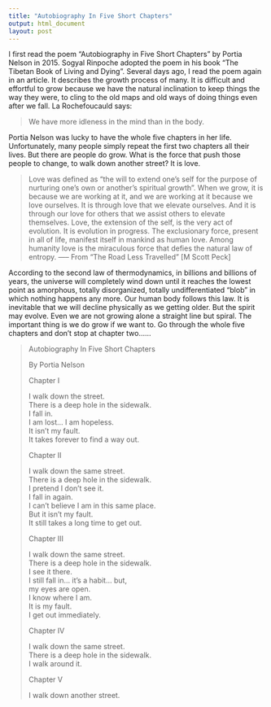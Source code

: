 ```yaml
---
title: "Autobiography In Five Short Chapters"
output: html_document
layout: post
---
```


I first read the poem  “Autobiography in Five Short Chapters" by Portia Nelson in 2015. Sogyal Rinpoche adopted the poem in his book “The Tibetan Book of Living and Dying”. Several days ago, I read the poem again in an article. It describes the growth process of many.  It is difficult and effortful to grow because we have the natural inclination to keep things the way they were, to cling to the old maps and old ways of doing things even after we fall. La Rochefoucauld says:

<blockquote> We have more idleness in the mind than in the body.</blockquote>

Portia Nelson was lucky to have the whole five chapters in her life. Unfortunately, many people simply repeat the first two chapters all their lives. But there are people do grow. What is the force that push those people to change, to walk down another street? It is love. 


<blockquote>  Love was defined as “the will to extend one’s self for the purpose of nurturing one’s own or another’s spiritual growth”. When we grow, it is because we are working at it, and we are working at it because we love ourselves. It is through love that we elevate ourselves. And it is through our love for others that we assist others to elevate themselves. Love, the extension of the self, is the very act of evolution. It is evolution in progress. The exclusionary force, present in all of life, manifest itself in mankind as human love. Among humanity love is the miraculous force that defies the natural law of entropy.
----- From "The Road Less Travelled" [M Scott Peck]
</blockquote>

According to the second law of thermodynamics, in billions and billions of years, the universe will completely wind down until it reaches the lowest point as amorphous, totally disorganized, totally undifferentiated “blob” in which nothing happens any more. Our human body follows this law. It is inevitable that we will decline physically as we getting older. But the spirit may evolve. Even we are not growing alone a straight line but spiral. The important thing is we do grow if we want to. Go through the whole five chapters and don’t stop at chapter two…...


<blockquote>

Autobiography In Five Short Chapters </br>

 By  Portia Nelson </br>

<p> Chapter I </p>

 I walk down the street.  </br>
There is a deep hole in the sidewalk. </br> 
I fall in.  </br>
I am lost... I am hopeless.  </br>
It isn't my fault.  </br>
It takes forever to find a way out.   </br> 

<p>Chapter II</p>

I walk down the same street.  </br>
There is a deep hole in the sidewalk.  </br>
I pretend I don't see it.  </br>
I fall in again.  </br>
I can't believe I am in this same place.  </br>
But it isn't my fault.  </br>
It still takes a long time to get out.  </br>

<p>Chapter III</p>

I walk down the same street.  </br>
There is a deep hole in the sidewalk.  </br>
I see it there.  </br>
I still fall in... it's a habit... but, </br> 
my eyes are open.  </br>
I know where I am. </br> 
It is my fault.  </br>
I get out immediately.  </br>

<p>Chapter IV  </p>

I walk down the same street.  </br>
There is a deep hole in the sidewalk.  </br>
I walk around it.  </br>

 </p>Chapter V  </p>

I walk down another street.  </br>
</blockquote>
